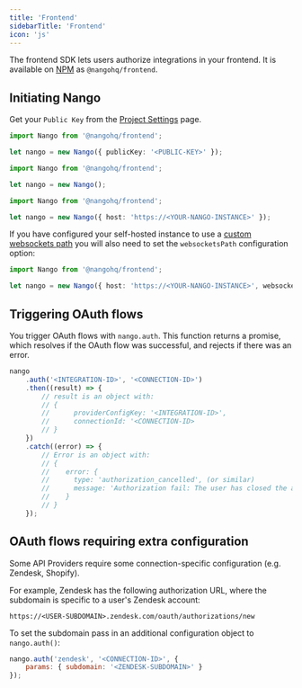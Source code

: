 ```yaml
---
title: 'Frontend'
sidebarTitle: 'Frontend'
icon: 'js'
---
```


The frontend SDK lets users authorize integrations in your frontend. It is available on [NPM](https://www.npmjs.com/package/@nangohq/frontend) as `@nangohq/frontend`.

## Initiating Nango

<Tabs>

<Tab title="Nango Cloud">

Get your `Public Key` from the [Project Settings](https://app.nango.dev/project-settings) page.

```ts
import Nango from '@nangohq/frontend';

let nango = new Nango({ publicKey: '<PUBLIC-KEY>' });
```

</Tab>

<Tab title="Localhost">

```ts
import Nango from '@nangohq/frontend';

let nango = new Nango();
```

</Tab>

<Tab title="Self-hosted">

```ts
import Nango from '@nangohq/frontend';

let nango = new Nango({ host: 'https://<YOUR-NANGO-INSTANCE>' });
```

If you have configured your self-hosted instance to use a [custom websockets path](/self-host/instructions#custom-websockets-path)
you will also need to set the `websocketsPath` configuration option:

```ts
import Nango from '@nangohq/frontend';

let nango = new Nango({ host: 'https://<YOUR-NANGO-INSTANCE>', websocketsPath: '/<YOUR-WEBSOCKETS-PATH>' });
```
</Tab>

</Tabs>

## Triggering OAuth flows

You trigger OAuth flows with `nango.auth`. This function returns a promise,
which resolves if the OAuth flow was successful, and rejects if there was an
error.

```js
nango
    .auth('<INTEGRATION-ID>', '<CONNECTION-ID>')
    .then((result) => {
        // result is an object with:
        // {
        //      providerConfigKey: '<INTEGRATION-ID>',
        //      connectionId: '<CONNECTION-ID>
        // }
    })
    .catch((error) => {
        // Error is an object with:
        // {
        //    error: {
        //      type: 'authorization_cancelled', (or similar)
        //      message: 'Authorization fail: The user has closed the authorization modal before the process was complete.'  (or similar)
        //    }
        // }
    });
```

## OAuth flows requiring extra configuration

Some API Providers require some connection-specific configuration (e.g. Zendesk,
Shopify).

For example, Zendesk has the following authorization URL, where the subdomain is
specific to a user's Zendesk account:

```
https://<USER-SUBDOMAIN>.zendesk.com/oauth/authorizations/new
```

To set the subdomain pass in an additional configuration object to
`nango.auth()`:

```js
nango.auth('zendesk', '<CONNECTION-ID>', {
    params: { subdomain: '<ZENDESK-SUBDOMAIN>' }
});
```
